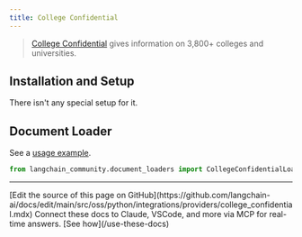 ```yaml
---
title: College Confidential
---
```


>[College Confidential](https://www.collegeconfidential.com/) gives information on 3,800+ colleges and universities.

## Installation and Setup

There isn't any special setup for it.


## Document Loader

See a [usage example](/oss/python/integrations/document_loaders/college_confidential).

```python
from langchain_community.document_loaders import CollegeConfidentialLoader
```

---

<Callout icon="pen-to-square" iconType="regular">
    [Edit the source of this page on GitHub](https://github.com/langchain-ai/docs/edit/main/src/oss/python/integrations/providers/college_confidential.mdx)
</Callout>
<Tip icon="terminal" iconType="regular">
    Connect these docs to Claude, VSCode, and more via MCP for    real-time answers. [See how](/use-these-docs)
</Tip>
